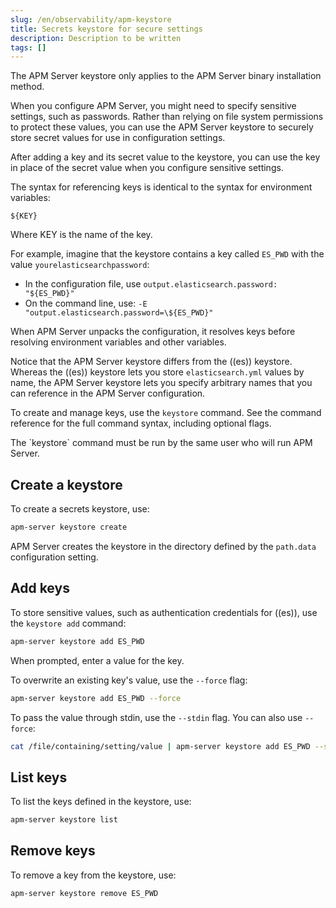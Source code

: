 ```yaml
---
slug: /en/observability/apm-keystore
title: Secrets keystore for secure settings
description: Description to be written
tags: []
---
```


<div id="apm-keystore"></div>

<DocCallOut title="Important" color="warning">
The APM Server keystore only applies to the APM Server binary installation method.
</DocCallOut>

When you configure APM Server, you might need to specify sensitive settings,
such as passwords. Rather than relying on file system permissions to protect
these values, you can use the APM Server keystore to securely store secret
values for use in configuration settings.

After adding a key and its secret value to the keystore, you can use the key in
place of the secret value when you configure sensitive settings.

The syntax for referencing keys is identical to the syntax for environment
variables:

`${KEY}`

Where KEY is the name of the key.

For example, imagine that the keystore contains a key called `ES_PWD` with the
value `yourelasticsearchpassword`:

* In the configuration file, use `output.elasticsearch.password: "${ES_PWD}"`
* On the command line, use: `-E "output.elasticsearch.password=\${ES_PWD}"`

When APM Server unpacks the configuration, it resolves keys before resolving
environment variables and other variables.

Notice that the APM Server keystore differs from the ((es)) keystore.
Whereas the ((es)) keystore lets you store `elasticsearch.yml` values by
name, the APM Server keystore lets you specify arbitrary names that you can
reference in the APM Server configuration.

To create and manage keys, use the `keystore` command.
See the <DocLink slug="/en/observability/apm-command-line-options" section="keystore-command">command reference</DocLink> for the full command syntax,
including optional flags.

<DocCallOut title="Note">
The `keystore` command must be run by the same user who will run
APM Server.
</DocCallOut>

<div id="apm-creating-keystore"></div>

## Create a keystore

To create a secrets keystore, use:

```sh
apm-server keystore create
```

APM Server creates the keystore in the directory defined by the `path.data`
configuration setting.

<div id="apm-add-keys-to-keystore"></div>

## Add keys

To store sensitive values, such as authentication credentials for ((es)),
use the `keystore add` command:

```sh
apm-server keystore add ES_PWD
```

When prompted, enter a value for the key.

To overwrite an existing key's value, use the `--force` flag:

```sh
apm-server keystore add ES_PWD --force
```

To pass the value through stdin, use the `--stdin` flag. You can also use
`--force`:

```sh
cat /file/containing/setting/value | apm-server keystore add ES_PWD --stdin --force
```

<div id="apm-list-settings"></div>

## List keys

To list the keys defined in the keystore, use:

```sh
apm-server keystore list
```

<div id="apm-remove-settings"></div>

## Remove keys

To remove a key from the keystore, use:

```sh
apm-server keystore remove ES_PWD
```
